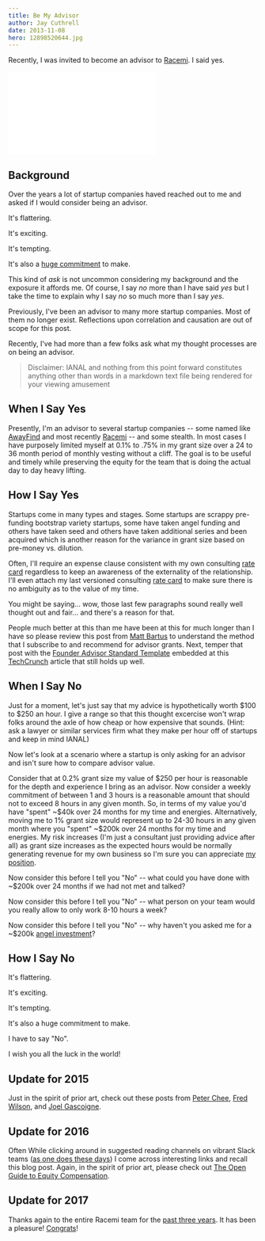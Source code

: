 ```yaml
---
title: Be My Advisor
author: Jay Cuthrell
date: 2013-11-08
hero: 12898520644.jpg
---
```


Recently, I was invited to become an advisor to [Racemi]. I said yes.

<iframe width="300" height="168" src="//www.youtube.com/embed/K9HMUFRODtU" frameborder="0" allowfullscreen></iframe>

Background
----------

Over the years a lot of startup companies haved reached out to me and asked if I would consider being an advisor. 

It's flattering. 

It's exciting. 

It's tempting.  

It's also a [huge commitment] to make.
 
This kind of _ask_ is not uncommon considering my background and the exposure it affords me. Of course, I say _no_ more than I have said _yes_ but I take the time to explain why I say _no_ so much more than I say _yes_. 

Previously, I've been an advisor to many more startup companies. Most of them no longer exist. Reflections upon correlation and causation are out of scope for this post.

Recently, I've had more than a few folks ask what my thought processes are on being an advisor. 


> Disclaimer: IANAL and nothing from this point forward constitutes anything other than words in a markdown text file being rendered for your viewing amusement

When I Say Yes
--------------

Presently, I'm an advisor to several startup companies -- some named like [AwayFind] and most recently [Racemi] -- and some stealth. In most cases I have purposely limited myself at 0.1% to .75% in my grant size over a 24 to 36 month period of monthly vesting without a cliff. The goal is to be useful and timely while preserving the equity for the team that is doing the actual day to day heavy lifting.


How I Say Yes
-------------

Startups come in many types and stages. Some startups are scrappy pre-funding bootstrap variety startups, some have taken angel funding and others have taken seed and others have taken additional series and been acquired which is another reason for the variance in grant size based on pre-money vs. dilution. 

Often, I'll require an expense clause consistent with my own consulting [rate card] regardless to keep an awareness of the externality of the relationship. I'll even attach my last versioned consulting [rate card] to make sure there is no ambiguity as to the value of my time. 

You might be saying... wow, those last few paragraphs sound really well thought out and fair... and there's a reason for that.

People much better at this than me have been at this for much longer than I have so please review this post from [Matt Bartus] to understand the method that I subscribe to and recommend for advisor grants. Next, temper that post with the [Founder Advisor Standard Template] embedded at this [TechCrunch] article that still holds up well.

When I Say No
-------------

Just for a moment, let's just say that my advice is hypothetically worth $100 to $250 an hour. I give a range so that this thought excercise won't wrap folks around the axle of how cheap or how expensive that sounds. (Hint: ask a lawyer or similar services firm what they make per hour off of startups and keep in mind IANAL)

Now let's look at a scenario where a startup is only asking for an advisor and isn't sure how to compare advisor value.

Consider that at 0.2% grant size my value of $250 per hour is reasonable for the depth and experience I bring as an advisor. Now consider a weekly commitment of between 1 and 3 hours is a reasonable amount that should not to exceed 8 hours in any given month. So, in terms of my value you'd have "spent" ~$40k over 24 months for my time and energies.  Alternatively, moving me to 1% grant size would represent up to 24-30 hours in any given month where you "spent" ~$200k over 24 months for my time and energies.  My risk increases (I'm just a consultant just providing advice after all) as grant size increases as the expected hours would be normally generating revenue for my own business so I'm sure you can appreciate [my position].

Now consider this before I tell you "No" -- what could you have done with ~$200k over 24 months if we had not met and talked?

Now consider this before I tell you "No" -- what person on your team would you really allow to only work 8-10 hours a week?

Now consider this before I tell you "No" -- why haven't you asked me for a ~$200k [angel investment]?

How I Say No
------------

It's flattering. 

It's exciting. 

It's tempting. 

It's also a huge commitment to make. 

I have to say "No". 

I wish you all the luck in the world!

Update for 2015
---------------

Just in the spirit of prior art, check out these posts from [Peter Chee], [Fred Wilson], and [Joel Gascoigne].

Update for 2016
---------------

Often While clicking around in suggested reading channels on vibrant Slack teams ([as one does these days]) I come across interesting links and recall this blog post. Again, in the spirit of prior art, please check out [The Open Guide to Equity Compensation].

Update for 2017
---------------

Thanks again to the entire Racemi team for the [past three years](https://www.businesswire.com/news/home/20160602006488/en/CSC-and-Racemi-Form-Strategic-Collaboration-to-Accelerate-Enterprise-Migration-to-the-Cloud). It has been a pleasure! [Congrats](https://www.dxc.technology/investor_relations/insights/141471-2017_annual_report)!

[The Open Guide to Equity Compensation]:https://github.com/jlevy/og-equity-compensation
[as one does these days]:http://community.emccode.com/
[Joel Gascoigne]:https://open.bufferapp.com/buffer-open-equity-formula/
[Fred Wilson]:http://avc.com/2010/11/employee-equity-how-much/
[Peter Chee]:http://thinkspace.com/how-to-divide-equity-to-startup-founders-advisors-and-employees/
[AwayFind]:http://awayfind.com/
[Racemi]:http://www.racemi.com/
[Matt Bartus]:http://www.mattbartus.com/employees-advisors-consultants/advice-on-advisor-option-grants/
[TechCrunch]:http://techcrunch.com/2011/09/22/free-startup-docs-how-much-equity-should-advisors-get/
[Founder Advisor Standard Template]:http://www.scribd.com/embeds/65202818/content?start_page=1&view_mode=list&access_key=key-2bn37qt45rpsd2gmvvaj
[huge commitment]:http://learntoduck.net/advisors-stop-screwing-startups
[rate card]:https://www.saastr.com/on-paying-your-mentors-and-advisors-the-2-5x-rule/
[my position]:http://marcoullier.com/blog/2011/09/advisors-do-it-for-love/
[angel investment]:https://angel.co/JayCuthrell
